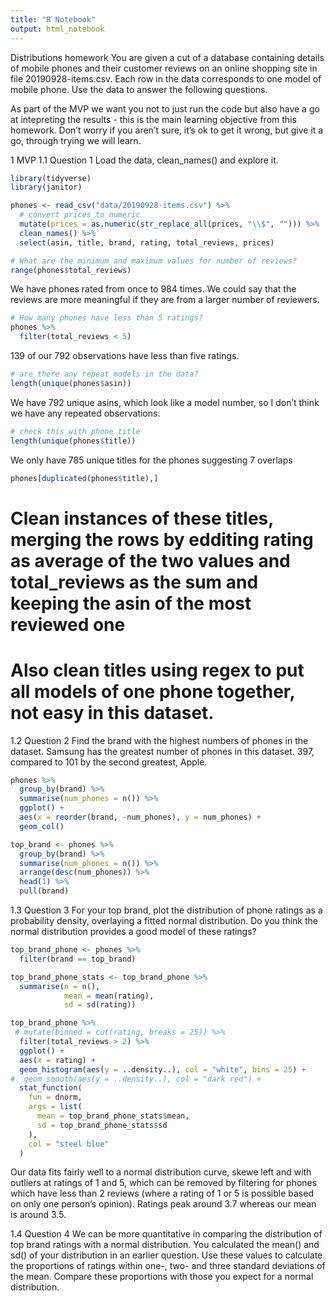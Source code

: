 ```yaml
---
title: "R Notebook"
output: html_notebook
---
```


Distributions homework
You are given a cut of a database containing details of mobile phones and their customer reviews on an online shopping site in file 20190928-items.csv. Each row in the data corresponds to one model of mobile phone. Use the data to answer the following questions.


As part of the MVP we want you not to just run the code but also have a go at intepreting the results - this is the main learning objective from this homework. Don’t worry if you aren’t sure, it’s ok to get it wrong, but give it a go, through trying we will learn.

1 MVP
1.1 Question 1
Load the data, clean_names() and explore it.

```r
library(tidyverse)
library(janitor)

phones <- read_csv("data/20190928-items.csv") %>% 
  # convert prices to numeric
  mutate(prices = as.numeric(str_replace_all(prices, "\\$", ""))) %>% 
  clean_names() %>% 
  select(asin, title, brand, rating, total_reviews, prices)
```

```r
# What are the minimum and maximum values for number of reviews?
range(phones$total_reviews)
```

We have phones rated from once to 984 times. We could say that the reviews are more meaningful if they are from a larger number of reviewers.

```r
# How many phones have less than 5 ratings?
phones %>% 
  filter(total_reviews < 5)
```
139 of our 792 observations have less than five ratings.

```r
# are there any repeat models in the data?
length(unique(phones$asin))
```
We have 792 unique asins, which look like a model number, so I don't think we have any repeated observations.

```r
# check this with phone title
length(unique(phones$title))
```

We only have 785 unique titles for the phones suggesting 7 overlaps

```r
phones[duplicated(phones$title),]
```

# Clean instances of these titles, merging the rows by edditing rating as average of the two values and total_reviews as the sum and keeping the asin of the most reviewed one

# Also clean titles using regex to put all models of one phone together, not easy in this dataset.


1.2 Question 2
Find the brand with the highest numbers of phones in the dataset.
Samsung has the greatest number of phones in this dataset. 397, compared to 101 by the second greatest, Apple.

```r
phones %>% 
  group_by(brand) %>% 
  summarise(num_phones = n()) %>% 
  ggplot() +
  aes(x = reorder(brand, -num_phones), y = num_phones) +
  geom_col()
```

```r
top_brand <- phones %>% 
  group_by(brand) %>% 
  summarise(num_phones = n()) %>%
  arrange(desc(num_phones)) %>% 
  head(1) %>% 
  pull(brand)
```

1.3 Question 3
For your top brand, plot the distribution of phone ratings as a probability density, overlaying a fitted normal distribution. Do you think the normal distribution provides a good model of these ratings?

```r
top_brand_phone <- phones %>% 
  filter(brand == top_brand)

top_brand_phone_stats <- top_brand_phone %>% 
  summarise(n = n(),
            mean = mean(rating),
            sd = sd(rating))

top_brand_phone %>% 
 # mutate(binned = cut(rating, breaks = 25)) %>% 
  filter(total_reviews > 2) %>% 
  ggplot() +
  aes(x = rating) +
  geom_histogram(aes(y = ..density..), col = "white", bins = 25) +
#  geom_smooth(aes(y = ..density..), col = "dark red") +
  stat_function(
    fun = dnorm, 
    args = list(
      mean = top_brand_phone_stats$mean, 
      sd = top_brand_phone_stats$sd
    ),
    col = "steel blue"
  )
```
Our data fits fairly well to a normal distribution curve, skewe left and with outliers at ratings of 1 and 5, which can be removed by filtering for phones which have less than 2 reviews (where a rating of 1 or 5 is possible based on only one person's opinion).
Ratings peak around 3.7 whereas our mean is around 3.5.



1.4 Question 4
We can be more quantitative in comparing the distribution of top brand ratings with a normal distribution. You calculated the mean() and sd() of your distribution in an earlier question. Use these values to calculate the proportions of ratings within one-, two- and three standard deviations of the mean. Compare these proportions with those you expect for a normal distribution.

